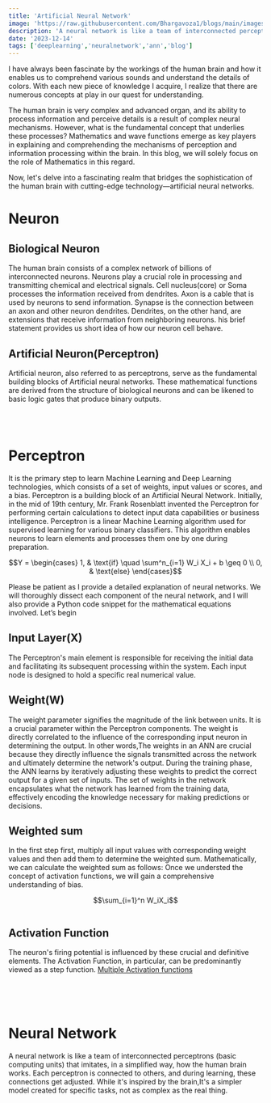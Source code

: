 ```yaml
---
title: 'Artificial Neural Network'
image: 'https://raw.githubusercontent.com/Bhargavoza1/blogs/main/images/ann/neuron.png'
description: 'A neural network is like a team of interconnected perceptrons (basic computing units) that imitates, in a simplified way, how the human brain works...'
date: '2023-12-14'
tags: ['deeplearning','neuralnetwork','ann','blog']
---
```


I have always been fascinate by the workings of the human brain and how it enables us to comprehend various sounds and understand the details of colors. 
With each new piece of knowledge I acquire, I realize that there are numerous concepts at play in our quest for understanding.

The human brain is very complex and advanced organ, and its ability to process information and perceive details is a result of complex neural mechanisms. However, what is the fundamental concept that underlies these processes? 
Mathematics and wave functions emerge as key players in explaining and comprehending the mechanisms of perception and information processing within the brain. In this blog, we will solely focus on the role of Mathematics in this regard.

Now, let's delve into a fascinating realm that bridges the sophistication of the human brain with cutting-edge technology—artificial neural networks.


# Neuron
<CustomImage src="https://raw.githubusercontent.com/Bhargavoza1/blogs/main/images/ann/neuron.png"  alt="biological neuron" height={512} width={1000} />

## Biological Neuron
The human brain consists of a complex network of billions of interconnected neurons. Neurons play a crucial role in processing and transmitting chemical and electrical signals. 
Cell nucleus(core) or Soma processes the information received from dendrites. Axon is a cable that is used by neurons to send information. Synapse is the connection between an axon and other neuron dendrites. 
Dendrites, on the other hand, are extensions that receive information from neighboring neurons. 
his brief statement provides us short idea of how our neuron cell behave.

## Artificial Neuron(Perceptron)
Artificial neuron, also referred to as perceptrons, serve as the fundamental building blocks of Artificial neural networks. 
These mathematical functions are derived from the structure of biological neurons and can be likened to basic logic gates that produce binary outputs.  

<br/><br/>
# Perceptron
It is the primary step to learn Machine Learning and Deep Learning technologies, which consists of a set of weights, input values or scores, and a bias. 
Perceptron is a building block of an Artificial Neural Network. Initially, in the mid of 19th century, Mr. Frank Rosenblatt invented the Perceptron for performing certain calculations to detect input data capabilities or business intelligence. 
Perceptron is a linear Machine Learning algorithm used for supervised learning for various binary classifiers. This algorithm enables neurons to learn elements and processes them one by one during preparation. 
<CustomImage src="https://raw.githubusercontent.com/Bhargavoza1/blogs/main/images/ann/perceptron.png"  alt="perceptron" height={512} width={512} />
```math
Y = 
\begin{cases} 
1, & \text{if} \quad \sum^n_{i=1} W_i X_i + b \geq 0 \\ 
0, & \text{else} 
\end{cases}
```

Please be patient as I provide a detailed explanation of neural networks. We will thoroughly dissect each component of the neural network, and I will also provide a Python code snippet for the mathematical equations involved.
Let’s begin 


## Input Layer(X)
The Perceptron's main element is responsible for receiving the initial data and facilitating its subsequent processing within the system. Each input node is designed to hold a specific real numerical value.

## Weight(W)
The weight parameter signifies the magnitude of the link between units. It is a crucial parameter within the Perceptron components. The weight is directly correlated to the influence of the corresponding input neuron in determining the output. 
In other words,The weights in an ANN are crucial because they directly influence the signals transmitted across the network and ultimately determine the network's output. 
During the training phase, the ANN learns by iteratively adjusting these weights to predict the correct output for a given set of inputs. 
The set of weights in the network encapsulates what the network has learned from the training data, effectively encoding the knowledge necessary for making predictions or decisions.

## Weighted sum
In the first step first, multiply all input values with corresponding weight values and then add them to determine the weighted sum. Mathematically, we can calculate the weighted sum as follows:
Once we understed the concept of activation functions, we will gain a comprehensive understanding of bias.

```math
\sum_{i=1}^n W_iX_i
```

```Python

```

## Activation Function
The neuron's firing potential is influenced by these crucial and definitive elements. The Activation Function, in particular, can be predominantly viewed as a step function. 
[Multiple Activation functions](https://en.wikipedia.org/wiki/Activation_function)

```Python

```

<br/><br/>
# Neural Network
A neural network is like a team of interconnected perceptrons (basic computing units) that imitates, in a simplified way, how the human brain works. 
Each perceptron is connected to others, and during learning, these connections get adjusted. While it's inspired by the brain,It's a simpler model created for specific tasks, not as complex as the real thing.